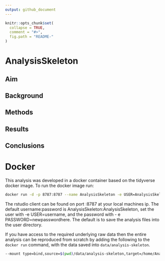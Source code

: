 ```yaml
---
output: github_document
---
```


```r
knitr::opts_chunk$set(
  collapse = TRUE,
  comment = "#>",
  fig.path = "README-"
)
```

# AnalysisSkeleton

## Aim

## Background

## Methods

## Results

## Conclusions

# Docker

This analysis was developed in a docker container based on the tidyverse docker image. To run the docker image run:

```bash
docker run -d -p 8787:8787 --name AnalysisSkeleton -e USER=AnalysisSkeleton -e PASSWORD=AnalysisSkeleton seabbs/analysisskeleton
```

The rstudio client can be found on port :8787 at your local machines ip. The default username:password is AnalysisSkeleton:AnalysisSkeleton, set the user with -e USER=username, and the password with - e PASSWORD=newpasswordhere. The default is to save the analysis files into the user directory.

If you have access to the required underlying raw data then the entire analysis can be reproduced from scratch by adding the following to the `docker run` command, with the data saved into `data/analysis-skeleton`.

```bash
--mount type=bind,source=$(pwd)/data/analysis-skeleton,target=/home/AnalysisSkeleton/data/analysis-skeleton
```

